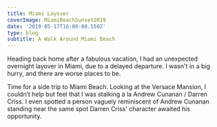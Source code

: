 ---
title: Miami Layover
coverImage: MiamiBeachSunset2019
date: '2019-05-17T16:00:00.550Z'
type: blog
subtitle: A Walk Around Miami Beach
---

Heading back home after a fabulous vacation, I had an unexpected overnight layover in Miami, due to a delayed departure. I wasn't in a big hurry, and there are worse places to be.

Time for a side trip to Miami Beach. Looking at the Versace Mansion, I couldn’t help but feel that I was stalking à la Andrew Cunanan / Darren Criss. I even spotted a person vaguely reminiscent of Andrew Cunanan standing near the same spot Darren Criss' character awaited his opportunity. 

<Miami2019SlideShow />

